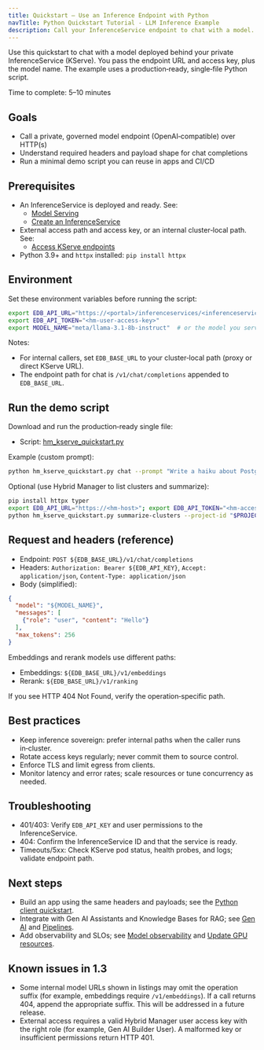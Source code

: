 ```yaml
---
title: Quickstart — Use an Inference Endpoint with Python
navTitle: Python Quickstart Tutorial - LLM Inference Example
description: Call your InferenceService endpoint to chat with a model.
---
```


Use this quickstart to chat with a model deployed behind your private InferenceService (KServe). You pass the endpoint URL and access key, plus the model name. The example uses a production‑ready, single‑file Python script.

Time to complete: 5–10 minutes

## Goals

- Call a private, governed model endpoint (OpenAI‑compatible) over HTTP(s)
- Understand required headers and payload shape for chat completions
- Run a minimal demo script you can reuse in apps and CI/CD

## Prerequisites

- An InferenceService is deployed and ready. See:
  - [Model Serving](/edb-postgres-ai/1.3/ai-factory/model/serving/)
  - [Create an InferenceService](/edb-postgres-ai/1.3/ai-factory/model/create-inferenceservice/)
- External access path and access key, or an internal cluster‑local path. See:
  - [Access KServe endpoints](/edb-postgres-ai/1.3/ai-factory/model/access-kserve-endpoints)
- Python 3.9+ and `httpx` installed: `pip install httpx`

## Environment

Set these environment variables before running the script:

```bash
export EDB_API_URL="https://<portal>/inferenceservices/<inferenceservice-id>"
export EDB_API_TOKEN="<hm-user-access-key>"
export MODEL_NAME="meta/llama-3.1-8b-instruct"  # or the model you serve
```

Notes:
- For internal callers, set `EDB_BASE_URL` to your cluster‑local path (proxy or direct KServe URL).
- The endpoint path for chat is `/v1/chat/completions` appended to `EDB_BASE_URL`.

## Run the demo script

Download and run the production‑ready single file:

- Script: [hm_kserve_quickstart.py](./samples/hm_kserve_quickstart.py)

Example (custom prompt):

```bash
python hm_kserve_quickstart.py chat --prompt "Write a haiku about Postgres and GPUs."
```

Optional (use Hybrid Manager to list clusters and summarize):

```bash
pip install httpx typer
export EDB_API_URL="https://<hm-host>"; export EDB_API_TOKEN="<hm-access-token>"; export PROJECT_ID="<uuid>"
python hm_kserve_quickstart.py summarize-clusters --project-id "$PROJECT_ID"
```

## Request and headers (reference)

- Endpoint: `POST ${EDB_BASE_URL}/v1/chat/completions`
- Headers: `Authorization: Bearer ${EDB_API_KEY}`, `Accept: application/json`, `Content-Type: application/json`
- Body (simplified):

```json
{
  "model": "${MODEL_NAME}",
  "messages": [
    {"role": "user", "content": "Hello"}
  ],
  "max_tokens": 256
}
```

Embeddings and rerank models use different paths:

- Embeddings: `${EDB_BASE_URL}/v1/embeddings`
- Rerank: `${EDB_BASE_URL}/v1/ranking`

If you see HTTP 404 Not Found, verify the operation‑specific path.

## Best practices

- Keep inference sovereign: prefer internal paths when the caller runs in‑cluster.
- Rotate access keys regularly; never commit them to source control.
- Enforce TLS and limit egress from clients.
- Monitor latency and error rates; scale resources or tune concurrency as needed.

## Troubleshooting

- 401/403: Verify `EDB_API_KEY` and user permissions to the InferenceService.
- 404: Confirm the InferenceService ID and that the service is ready.
- Timeouts/5xx: Check KServe pod status, health probes, and logs; validate endpoint path.

## Next steps

- Build an app using the same headers and payloads; see the [Python client quickstart](/edb-postgres-ai/1.3/ai-factory/model/quickstart-python-using-inference-endpoint).
- Integrate with Gen AI Assistants and Knowledge Bases for RAG; see [Gen AI](/edb-postgres-ai/1.3/ai-factory/gen-ai) and [Pipelines](/edb-postgres-ai/1.3/ai-factory/pipeline).
- Add observability and SLOs; see [Model observability](/edb-postgres-ai/1.3/ai-factory/model/observability) and [Update GPU resources](/edb-postgres-ai/1.3/ai-factory/model/update-gpu-resources/).

## Known issues in 1.3

- Some internal model URLs shown in listings may omit the operation suffix (for example, embeddings require `/v1/embeddings`). If a call returns 404, append the appropriate suffix. This will be addressed in a future release.
- External access requires a valid Hybrid Manager user access key with the right role (for example, Gen AI Builder User). A malformed key or insufficient permissions return HTTP 401.
